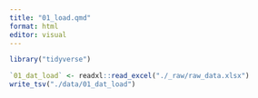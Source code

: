 ```yaml
---
title: "01_load.qmd"
format: html
editor: visual
---
```


```r
library("tidyverse")
```

```r
`01_dat_load` <- readxl::read_excel("./_raw/raw_data.xlsx")
write_tsv("./data/01_dat_load")

```
